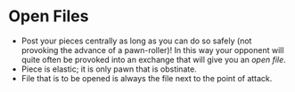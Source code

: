 # Open Files

- Post your pieces centrally as long as you can do so safely (not provoking the advance of a pawn-roller)! In this way your opponent will quite often be provoked into an exchange that will give you an _open file_.
- Piece is elastic; it is only pawn that is obstinate.
- File that is to be opened is always the file next to the point of attack.
